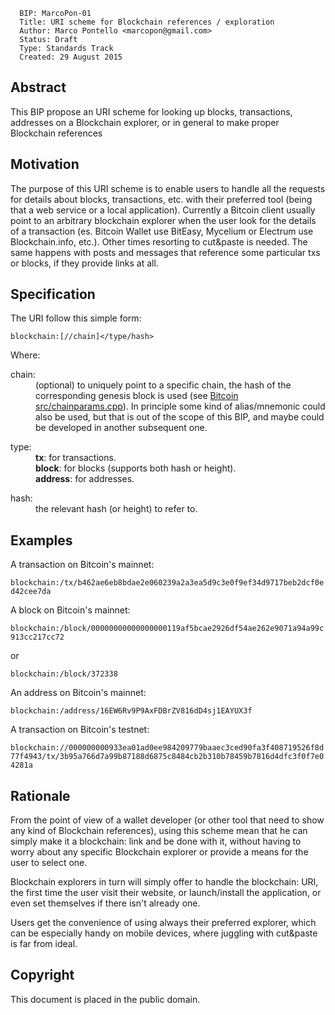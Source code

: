 <pre>
  BIP: MarcoPon-01
  Title: URI scheme for Blockchain references / exploration
  Author: Marco Pontello <marcopon@gmail.com>
  Status: Draft
  Type: Standards Track
  Created: 29 August 2015
</pre>

==Abstract==

This BIP propose an URI scheme for looking up blocks, transactions, addresses on a Blockchain explorer, or in general to make proper Blockchain references

==Motivation==

The purpose of this URI scheme is to enable users to handle all the requests for details about blocks, transactions, etc. with their preferred tool (being that a web service or a local application).
Currently a Bitcoin client usually point to an arbitrary blockchain explorer when the user look for the details of a transaction (es. Bitcoin Wallet use BitEasy, Mycelium or Electrum use Blockchain.info, etc.).
Other times resorting to cut&paste is needed.
The same happens with posts and messages that reference some particular txs or blocks, if they provide links at all.

==Specification==

The URI follow this simple form:

 <nowiki>blockchain:[//chain]</type/hash></nowiki>

Where:

;chain:
: (optional) to uniquely point to a specific chain, the hash of the corresponding genesis block is used (see [https://github.com/jtimon/bitcoin/commit/3191d5e8e75687a27cf466b7a4c70bdc04809d39 Bitcoin src/chainparams.cpp]). In principle some kind of alias/mnemonic could also be used, but that is out of the scope of this BIP, and maybe could be developed in another subsequent one.

;type: 
: '''tx''': for transactions.
: '''block''': for blocks (supports both hash or height).
: '''address''': for addresses.

;hash: 
: the relevant hash (or height) to refer to.

==Examples==

A transaction on Bitcoin's mainnet:
 blockchain:/tx/b462ae6eb8bdae2e060239a2a3ea5d9c3e0f9ef34d9717beb2dcf0ed42cee7da

A block on Bitcoin's mainnet:
 blockchain:/block/00000000000000000119af5bcae2926df54ae262e9071a94a99c913cc217cc72
or
 blockchain:/block/372338

An address on Bitcoin's mainnet:
 blockchain:/address/16EW6Rv9P9AxFDBrZV816dD4sj1EAYUX3f

A transaction on Bitcoin's testnet:
 blockchain://000000000933ea01ad0ee984209779baaec3ced90fa3f408719526f8d77f4943/tx/3b95a766d7a99b87188d6875c8484cb2b310b78459b7816d4dfc3f0f7e04281a

==Rationale==

From the point of view of a wallet developer (or other tool that need to show any kind of Blockchain references), using this scheme mean that he can simply make it a blockchain: link and be done with it, without having to worry about any specific Blockchain explorer or provide a means for the user to select one.

Blockchain explorers in turn will simply offer to handle the blockchain: URI, the first time the user visit their website, or launch/install the application, or even set themselves if there isn't already one.

Users get the convenience of using always their preferred explorer, which can be especially handy on mobile devices, where juggling with cut&paste is far from ideal.

==Copyright==

This document is placed in the public domain.

